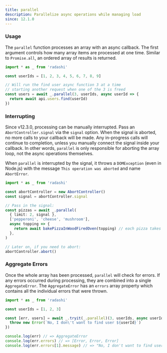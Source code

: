 ```yaml
---
title: parallel
description: Parallelize async operations while managing load
since: 12.1.0
---
```


### Usage

The `parallel` function processes an array with an async callback. The first argument controls how many array items are processed at one time. Similar to `Promise.all`, an ordered array of results is returned.

```ts
import * as _ from 'radashi'

const userIds = [1, 2, 3, 4, 5, 6, 7, 8, 9]

// Will run the find user async function 3 at a time
// starting another request when one of the 3 is freed
const users = await _.parallel(3, userIds, async userId => {
  return await api.users.find(userId)
})
```

### Interrupting

Since v12.3.0, processing can be manually interrupted. Pass an `AbortController.signal` via the `signal` option. When the signal is aborted, no more calls to your callback will be made. Any in-progress calls will continue to completion, unless you manually connect the signal inside your callback. In other words, `parallel` is only responsible for aborting the array loop, not the async operations themselves.

When `parallel` is interrupted by the signal, it throws a `DOMException` (even in Node.js) with the message `This operation was aborted` and name `AbortError`.

```ts
import * as _ from 'radashi'

const abortController = new AbortController()
const signal = abortController.signal

// Pass in the signal:
const pizzas = await _.parallel(
  { limit: 2, signal },
  ['pepperoni', 'cheese', 'mushroom'],
  async topping => {
    return await bakePizzaInWoodFiredOven(topping) // each pizza takes 10 minutes!
  },
)

// Later on, if you need to abort:
abortController.abort()
```

### Aggregate Errors

Once the whole array has been processed, `parallel` will check for errors. If any errors occurred during processing, they are combined into a single `AggregateError`. The `AggregateError` has an `errors` array property which contains all the individual errors that were thrown.

```ts
import * as _ from 'radashi'

const userIds = [1, 2, 3]

const [err, users] = await _.tryit(_.parallel)(3, userIds, async userId => {
  throw new Error(`No, I don\'t want to find user ${userId}`)
})

console.log(err) // => AggregateError
console.log(err.errors) // => [Error, Error, Error]
console.log(err.errors[1].message) // => "No, I don't want to find user 2"
```
